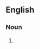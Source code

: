 {{also|médiations}}

==English==

===Noun===
{{head|en|noun form}}

# {{plural of|mediation|lang=en}}
